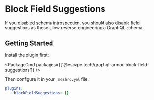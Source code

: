 # Block Field Suggestions

If you disabled schema introspection, you should also disable field suggestions as these allow
reverse-engineering a GraphQL schema.

## Getting Started

Install the plugin first;

<PackageCmd packages={['@escape.tech/graphql-armor-block-field-suggestions']} />

Then configure it in your `.meshrc.yml` file.

```yaml
plugins:
  - blockFieldSuggestions: {}
```
